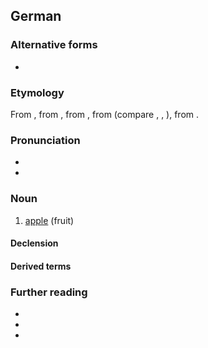 {{also|apfel|Äpfel}}
==German==
{{wikipedia|dab=Apfel|lang=de}}

===Alternative forms===
* {{alter|de|Appel||colloquial; northern and central Germany}}

===Etymology===
From {{inh|de|gmh|apfel}}, from {{inh|de|goh|apful}}, from {{inh|de|gmw-pro|*applu}}, from {{inh|de|gem-pro|*aplaz}} (compare {{cog|nl|appel}}, {{cog|fy|apel}}, {{cog|en|apple}}), from {{der|de|ine-pro|*h₂ébōl}}.

===Pronunciation===
* {{IPA|de|/ˈapfəl/|[ˈʔapfəl]|[ˈʔapfl̩]|[ˈʔapɸəl]|[ˈʔapɸl̩]}}
* {{audio|de|De-Apfel.ogg|audio}}

===Noun===
{{de-noun|m|Apfels|Äpfel|Äpfelchen|dim2=Äpfelein|dim3=Äpflein}}

# [[apple]] (fruit)

====Declension====
{{de-decl-noun-m|s|pl=Äpfel}}

====Derived terms====
{{der4|de
|apfelgrün
|apfelig
|Apfelbaum
|Apfelessig
|Apfelgarten
|Apfelkuchen
|Apfelplantage
|Apfelsaft
|Apfelschale
|Apfelscheibe
|Apfelschiffchen
|Apfelstückchen
|Apfeltorte
|Apfelwein
|Apfelwiese
|Bratapfel
|Goldapfel
|Gelbapfel
|Granatapfel
|Holzapfel
|Pferdeapfel
|Reichsapfel
|Rotapfel
|Zankapfel
|veräppeln
|ein Apfel und ein Ei
|der Apfel fällt nicht weit vom Stamm
|in den sauren Apfel beißen
|Apfelmus
|Apfelmark
|Apfelschorle
}}

===Further reading===
* {{R:Duden}}
* {{R:DWDS}}
* {{R:Kluge 1891}}

{{C|de|Fruits}}